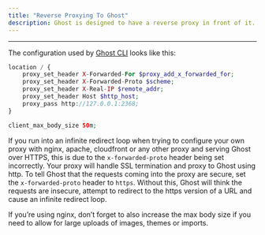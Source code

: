 ```yaml
---
title: "Reverse Proxying To Ghost"
description: Ghost is designed to have a reverse proxy in front of it. If you use Ghost-CLI to install Ghost, this will be setup for you using nginx. If you configure your own proxy, you’ll need to make sure the proxy is configured correctly.
---
```


***

The configuration used by [Ghost CLI](https://github.com/TryGhost/Ghost-CLI/tree/master/extensions/nginx/templates) looks like this:

```php
location / {
    proxy_set_header X-Forwarded-For $proxy_add_x_forwarded_for;
    proxy_set_header X-Forwarded-Proto $scheme;
    proxy_set_header X-Real-IP $remote_addr;
    proxy_set_header Host $http_host;
    proxy_pass http://127.0.0.1:2368;
}

client_max_body_size 50m;
```

If you run into an infinite redirect loop when trying to configure your own proxy with nginx, apache, cloudfront or any other proxy and serving Ghost over HTTPS, this is due to the `x-forwarded-proto` header being set incorrectly. Your proxy will handle SSL termination and proxy to Ghost using http. To tell Ghost that the requests coming into the proxy are secure, set the `x-forwarded-proto` header to `https`. Without this, Ghost will think the requests are insecure, attempt to redirect to the https version of a URL and cause an infinite redirect loop.

If you’re using nginx, don’t forget to also increase the max body size if you need to allow for large uploads of images, themes or imports.